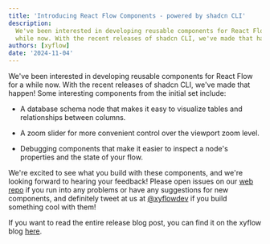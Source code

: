 ```yaml
---
title: 'Introducing React Flow Components - powered by shadcn CLI'
description:
  We've been interested in developing reusable components for React Flow for a
  while now. With the recent releases of shadcn CLI, we've made that happen!
authors: [xyflow]
date: '2024-11-04'
---
```


We've been interested in developing reusable components for React Flow for a
while now. With the recent releases of shadcn CLI, we've made that happen! Some
interesting components from the initial set include:

- A database schema node that makes it easy to visualize tables and relationships
  between columns.

- A zoom slider for more convenient control over the viewport zoom level.

- Debugging components that make it easier to inspect a node's properties and the
  state of your flow.

We're excited to see what you build with these components, and we're looking
forward to hearing your feedback! Please open issues on our [web repo](https://github.com/xyflow/web/issues)
if you run into any problems or have any suggestions for new components, and definitely
tweet at us at [@xyflowdev](https://x.com/xyflowdev) if you build something cool
with them!

If you want to read the entire release blog post, you can find it on the xyflow
blog [here](https://xyflow.com/blog/react-flow-components).
